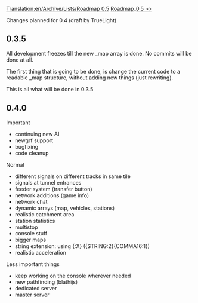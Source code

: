 [[Translation:en/Archive/Lists/Roadmap 0.5]]
[[en/Archive/Lists/Roadmap 0.5|Roadmap_0.5 >>]]

Changes planned for 0.4 (draft by TrueLight)

== 0.3.5 ==

All development freezes till the new _map array is done. No commits will be done at all.

The first thing that is going to be done, is change the current code to a readable _map structure, without adding new things (just rewriting).

This is all what will be done in 0.3.5



== 0.4.0 ==

Important
* continuing new AI
* newgrf support
* bugfixing
* code cleanup

Normal
* different signals on different tracks in same tile
* signals at tunnel entrances
* feeder system (transfer button)
* network additions (game info)
* network chat
* dynamic arrays (map, vehicles, stations)
* realistic catchment area
* station statistics 
* multistop
* console stuff
* bigger maps
* string extension: using {:X} ({STRING:2}{COMMA16:1})
* realistic acceleration

Less important things
* keep working on the console wherever needed
* new pathfinding (blathijs)
* dedicated server
* master server